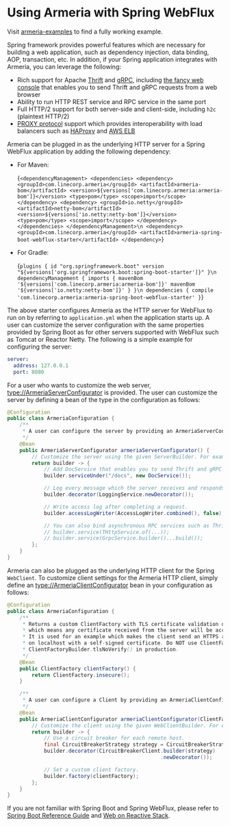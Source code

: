 
# Using Armeria with Spring WebFlux

<Tip>

Visit [armeria-examples](https://github.com/line/armeria-examples) to find a fully working example.

</Tip>

Spring framework provides powerful features which are necessary for building a web application, such as
dependency injection, data binding, AOP, transaction, etc. In addition, if your Spring application integrates
with Armeria, you can leverage the following:
- Rich support for Apache [Thrift](https://thrift.apache.org/) and [gRPC](https://grpc.io/),
  including [the fancy web console](/docs/server-docservice) that enables you to send Thrift and gRPC requests
  from a web browser
- Ability to run HTTP REST service and RPC service in the same port
- Full HTTP/2 support for both server-side and client-side, including `h2c` (plaintext HTTP/2)
- [PROXY protocol](https://www.haproxy.org/download/1.8/doc/proxy-protocol.txt) support which provides
  interoperability with load balancers such as [HAProxy](https://www.haproxy.org/) and
  [AWS ELB](https://aws.amazon.com/elasticloadbalancing/)

Armeria can be plugged in as the underlying HTTP server for a Spring WebFlux application by adding
the following dependency:
- For Maven:

  <CodeBlock language="xml">{`
  <dependencyManagement>
    <dependencies>
      <dependency>
        <groupId>com.linecorp.armeria</groupId>
        <artifactId>armeria-bom</artifactId>
        <version>${versions['com.linecorp.armeria:armeria-bom']}</version>
        <type>pom</type>
        <scope>import</scope>
      </dependency>
      <dependency>
        <groupId>io.netty</groupId>
        <artifactId>netty-bom</artifactId>
        <version>${versions['io.netty:netty-bom']}</version>
        <type>pom</type>
        <scope>import</scope>
      </dependency>
    </dependencies>
  </dependencyManagement>\n
  <dependency>
      <groupId>com.linecorp.armeria</groupId>
      <artifactId>armeria-spring-boot-webflux-starter</artifactId>
  </dependency>
  `}</CodeBlock>

- For Gradle:

  <CodeBlock language="groovy">{`
  plugins {
      id "org.springframework.boot" version "${versions['org.springframework.boot:spring-boot-starter']}"
  }\n
  dependencyManagement {
      imports {
          mavenBom '${versions['com.linecorp.armeria:armeria-bom']}'
          mavenBom '${versions['io.netty:netty-bom']}'
      }
  }\n
  dependencies {
      compile 'com.linecorp.armeria:armeria-spring-boot-webflux-starter'
  }
  `}</CodeBlock>

The above starter configures Armeria as the HTTP server for WebFlux to run on by referring to `application.yml`
when the application starts up. A user can customize the server configuration with the same properties
provided by Spring Boot as for other servers supported with WebFlux such as Tomcat or Reactor Netty.
The following is a simple example for configuring the server:

```yaml
server:
  address: 127.0.0.1
  port: 8080
```

For a user who wants to customize the web server, <type://ArmeriaServerConfigurator> is provided.
The user can customize the server by defining a bean of the type in the configuration as follows:

```java
@Configuration
public class ArmeriaConfiguration {
    /**
     * A user can configure the server by providing an ArmeriaServerConfigurator bean.
     */
    @Bean
    public ArmeriaServerConfigurator armeriaServerConfigurator() {
        // Customize the server using the given ServerBuilder. For example:
        return builder -> {
            // Add DocService that enables you to send Thrift and gRPC requests from web browser.
            builder.serviceUnder("/docs", new DocService());

            // Log every message which the server receives and responds.
            builder.decorator(LoggingService.newDecorator());

            // Write access log after completing a request.
            builder.accessLogWriter(AccessLogWriter.combined(), false);

            // You can also bind asynchronous RPC services such as Thrift and gRPC:
            // builder.service(THttpService.of(...));
            // builder.service(GrpcService.builder()...build());
        };
    }
}
```

Armeria can also be plugged as the underlying HTTP client for the Spring `WebClient`. To customize
client settings for the Armeria HTTP client, simply define an <type://ArmeriaClientConfigurator> bean
in your configuration as follows:

```java
@Configuration
public class ArmeriaConfiguration {
    /**
     * Returns a custom ClientFactory with TLS certificate validation disabled,
     * which means any certificate received from the server will be accepted without any verification.
     * It is used for an example which makes the client send an HTTPS request to the server running
     * on localhost with a self-signed certificate. Do NOT use ClientFactory.insecure() or
     * ClientFactoryBuilder.tlsNoVerify() in production.
     */
    @Bean
    public ClientFactory clientFactory() {
        return ClientFactory.insecure();
    }

    /**
     * A user can configure a Client by providing an ArmeriaClientConfigurator bean.
     */
    @Bean
    public ArmeriaClientConfigurator armeriaClientConfigurator(ClientFactory clientFactory) {
        // Customize the client using the given WebClientBuilder. For example:
        return builder -> {
            // Use a circuit breaker for each remote host.
            final CircuitBreakerStrategy strategy = CircuitBreakerStrategy.onServerErrorStatus();
            builder.decorator(CircuitBreakerClient.builder(strategy)
                                                  .newDecorator());

            // Set a custom client factory.
            builder.factory(clientFactory);
        };
    }
}
```

<Tip>

If you are not familiar with Spring Boot and Spring WebFlux, please refer to
[Spring Boot Reference Guide](https://docs.spring.io/spring-boot/docs/current/reference/html/) and
[Web on Reactive Stack](https://docs.spring.io/spring/docs/current/spring-framework-reference/web-reactive.html).

</Tip>